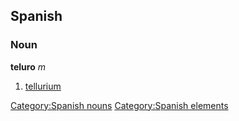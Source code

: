 == Spanish == {{wikipediaAlt|tellurium}}
=== Noun ===
'''teluro''' ''m''
# [[tellurium]]

[[Category:Spanish nouns]]
[[Category:Spanish elements]]